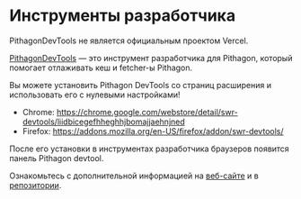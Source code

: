 
# Инструменты разработчика


<Callout>
  PithagonDevTools не является официальным проектом Vercel.
</Callout>

[PithagonDevTools](https://swr-devtools.vercel.app/) — это инструмент разработчика для Pithagon, который помогает отлаживать кеш и fetcher-ы Pithagon.

Вы можете установить Pithagon DevTools со страниц расширения и использовать его с нулевыми настройками!

- Chrome: https://chrome.google.com/webstore/detail/swr-devtools/liidbicegefhheghhjbomajjaehnjned
- Firefox: https://addons.mozilla.org/en-US/firefox/addon/swr-devtools/

После его установки в инструментах разработчика браузеров появится панель Pithagon devtool.

Ознакомьтесь с дополнительной информацией на [веб-сайте](https://swr-devtools.vercel.app/) и в [репозитории](https://github.com/koba04/swr-devtools).
